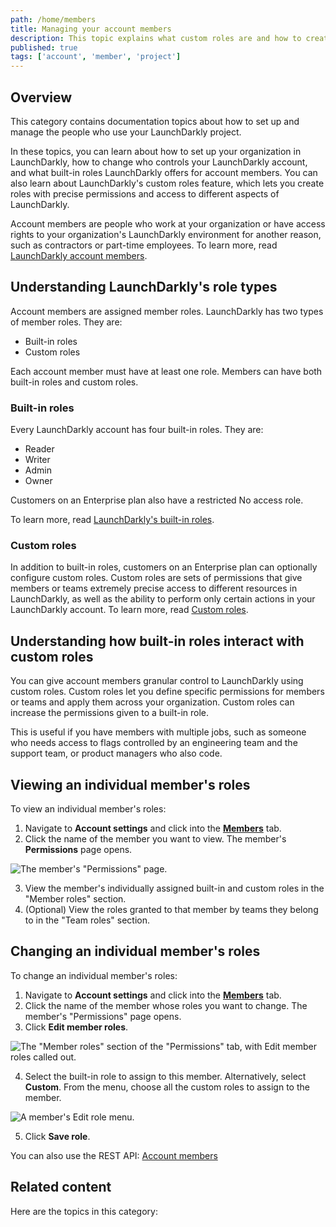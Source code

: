 ```yaml
---
path: /home/members
title: Managing your account members
description: This topic explains what custom roles are and how to create them. Custom roles give access control to everything in LaunchDarkly, from feature flags to metrics, environments, and teams. Enforce access policies that meet your exact workflow needs.
published: true
tags: ['account', 'member', 'project']
---
```


## Overview

This category contains documentation topics about how to set up and manage the people who use your LaunchDarkly project.

In these topics, you can learn about how to set up your organization in LaunchDarkly, how to change who controls your LaunchDarkly account, and what built-in roles LaunchDarkly offers for account members. You can also learn about LaunchDarkly's custom roles feature, which lets you create roles with precise permissions and access to different aspects of LaunchDarkly.

Account members are people who work at your organization or have access rights to your organization's LaunchDarkly environment for another reason, such as contractors or part-time employees. To learn more, read [LaunchDarkly account members](/home/members/managing).

## Understanding LaunchDarkly's role types

Account members are assigned member roles. LaunchDarkly has two types of member roles. They are:

* Built-in roles
* Custom roles

Each account member must have at least one role. Members can have both built-in roles and custom roles.

### Built-in roles

Every LaunchDarkly account has four built-in roles. They are:

* Reader
* Writer
* Admin
* Owner

Customers on an Enterprise plan also have a restricted No access role.

To learn more, read [LaunchDarkly's built-in roles](/home/members/built-in-roles).

### Custom roles

In addition to built-in roles, customers on an Enterprise plan can optionally configure custom roles. Custom roles are sets of permissions that give members or teams extremely precise access to different resources in LaunchDarkly, as well as the ability to perform only certain actions in your LaunchDarkly account. To learn more, read [Custom roles](/home/members/custom-roles).

## Understanding how built-in roles interact with custom roles

You can give account members granular control to LaunchDarkly using custom roles. Custom roles let you define specific permissions for members or teams and apply them across your organization. Custom roles can increase the permissions given to a built-in role.

This is useful if you have members with multiple jobs, such as someone who needs access to flags controlled by an engineering team and the support team, or product managers who also code.

## Viewing an individual member's roles

To view an individual member's roles:

1. Navigate to **Account settings** and click into the [**Members**](https://app.launchdarkly.com/settings/members) tab.
2. Click the name of the member you want to view. The member's **Permissions** page opens.

![The member's "Permissions" page.](settings-member-permissions.png)

3. View the member's individually assigned built-in and custom roles in the "Member roles" section.
4. (Optional) View the roles granted to that member by teams they belong to in the "Team roles" section.

## Changing an individual member's roles

To change an individual member's roles:

1. Navigate to **Account settings** and click into the [**Members**](https://app.launchdarkly.com/settings/members) tab.
2. Click the name of the member whose roles you want to change. The member's "Permissions" page opens.
3. Click **Edit member roles**.

![The "Member roles" section of the "Permissions" tab, with Edit member roles called out.](settings-member-permissions-member-roles.png)

4. Select the built-in role to assign to this member. Alternatively, select **Custom**. From the menu, choose all the custom roles to assign to the member.

![A member's Edit role menu.](edit-member-roles-built-in.png)

5. Click **Save role**.

<LearnMore>

You can also use the REST API: [Account members](https://apidocs.launchdarkly.com/tag/Account-members/)

</LearnMore>

## Related content

Here are the topics in this category:

<ChildPageList path="/home/members" unsorted="true" />
